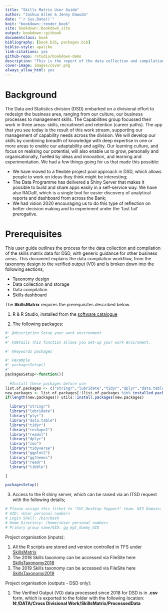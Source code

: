 --- 
title: "Skills Matrix User Guide"
author: "Joshua Allen & Jenny Dawuda"
date: "`r Sys.Date()`"
knit: "bookdown::render_book"
site: bookdown::bookdown_site
output: bookdown::gitbook
documentclass: book
bibliography: [book.bib, packages.bib]
biblio-style: apalike
link-citations: yes
github-repo: rstudio/bookdown-demo
description: "This is the report of the data collection and compilation production pipeline for the skills matrix"
cover-image: images/cover.png
always_allow_html: yes
---

# Background 

The Data and Statistics division (DSD) embarked on a divisional effort to redesign the business area, ranging from our culture, our business processes to management skills. The Capabilities group focussed their work in three areas: skills, recruitment and retention (career paths). The app that you see today is the result of this work stream, supporting our management of capability needs across the division. We will develop our skills by combining breadth of knowledge with deep expertise in one or more areas to enable our adaptability and agility. Our learning culture, and focus on realising our potential, will also enable us to grow, personally and organisationally, fuelled by ideas and innovation, and learning and experimentation.
We had a few things going for us that made this possible:

* We have moved to a flexible project pool approach in DSD, which allows people to work on ideas they think might be interesting;
* The Data Programme has delivered a Shiny Server that makes it possible to build and share apps easily in a self-service way. We have also RADaR, which is a single tool for easier discovery of analytical reports and dashboard from across the Bank;
* We had vision 2020 encouraging us to do this type of reflection on better decision making and to experiment under the 'fast fail' prerogative.

# Prerequisites 

This user guide outlines the process for the data collection and compilation of the skills matrix data for DSD, with generic guidance for other business areas. This document explains the data compilation workflow, from the taxonomy design to the verified output (VO) and is broken down into the following sections;

* Taxonomy design
* Data collection and storage 
* Data compilation 
* Skills dashboard

The **SkillsMatrix** requires the prerequisites described below.

1) R & R Studio, installed from the [software catalogue](http://sccm-wl-mgt-01/CMApplicationCatalog)

2) The following packages:

```{r , echo=TRUE, message=FALSE, warning=FALSE, eval=FALSE}
#' @description Setup your work environment
#'
#' @details This function allows you set-up your work enviroment.

#' @keywords packages 

#' @example 
#' packagesSetup()
#'
packagesSetup<-function(){
  
  #Install these packages before use
list.of.packages <- c("stringr","lubridate","tidyr","dplyr","data.table", "zoo","readr","tibble","plyr","reshape2","tidyverse", "ggplot2", "ggthemes")
new.packages <- list.of.packages[!(list.of.packages %in% installed.packages()[,"Package"])]
if(length(new.packages)) utils::install.packages(new.packages)

  library("stringr")
  library("lubridate")
  library("plyr")
  library("data.table")
  library("tidyr")
  library("reshape2")
  library("readxl")
  library("dplyr")
  library("zoo")
  library("tidyverse")
  library("ggplot2")
  library("ggthemes")
  library("readr")
  library("tibble")

}

packagesSetup()

```

3) Access to the R shiny server, which can be raised via an ITSD request with the following details;

```{r , echo=TRUE, message=FALSE, warning=FALSE}

# Please assign this ticket to "SVC_Desktop Support" team. NIS Domain: boe
# UID: <User personal number>
# Login Shell: /bin/bash           
# Home Directory: /home/<User personal number>
# Primary group name/GID: gg_mgt_dummy_GID 


```

Project organisation (inputs):

1. All the R scripts are stored and version controlled in TFS under [SkillsMatrix](https://almplatform/tfs/UnmanagedCollection/Shared%20Analytical%20Code/_git/SkillsMatrix)
2. The 2018 Skills taxonomy can be accessed via FileSite here [SkillsTaxonomy2018](http://intranet/Banknav/IML.asp?svr=BOE-DMS&db=Analytical&id=8067398&v=1)
3. The 2019 Skills taxonomy can be accessed via FileSite here [SkillsTaxonomy2019](http://intranet/Banknav/IML.asp?svr=BOE-DMS&db=Analytical&id=8067399&v=1)

Project organisation (outputs - DSD only):

1. The Verified Output (VO) data processed since 2018 for DSD is in **.csv** form, which is exported to the folder with the following location: **N:/DATA/Cross Divisional Work/SkillsMatrix/ProcessedData**
